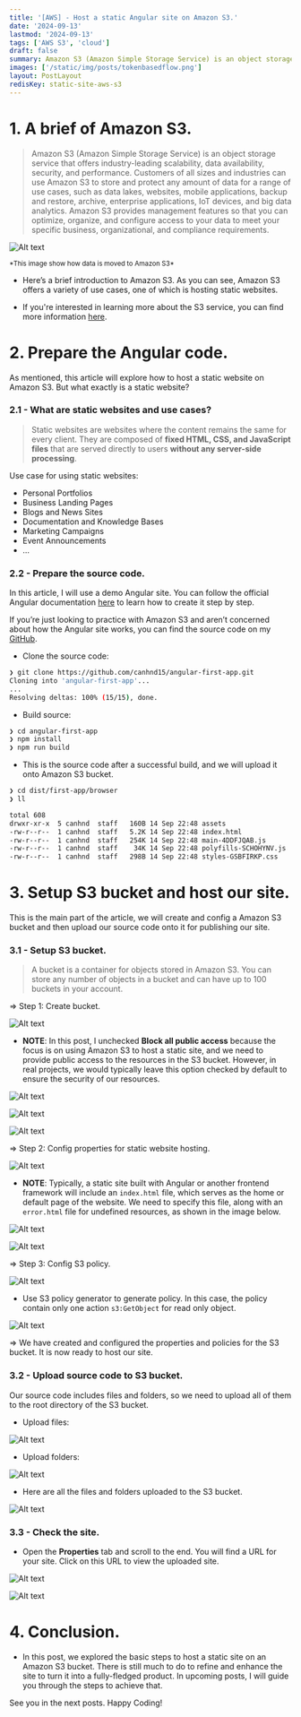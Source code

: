 ```yaml
---
title: '[AWS] - Host a static Angular site on Amazon S3.'
date: '2024-09-13'
lastmod: '2024-09-13'
tags: ['AWS S3', 'cloud']
draft: false
summary: Amazon S3 (Amazon Simple Storage Service) is an object storage service and most commonly used for storing and protecting any amount of data. We can use Amazon S3 for various type of purposes and in this post I will share with you guys basic steps to host a static Angular site on Amazon S3.
images: ['/static/img/posts/tokenbasedflow.png']
layout: PostLayout
redisKey: static-site-aws-s3
---
```


<TOCInline toc={props.toc} asDisclosure toHeading={3} />

# 1. A brief of Amazon S3.

> Amazon S3 (Amazon Simple Storage Service) is an object storage service that offers industry-leading scalability, data availability, security, and performance. Customers of all sizes and industries can use Amazon S3 to store and protect any amount of data for a range of use cases, such as data lakes, websites, mobile applications, backup and restore, archive, enterprise applications, IoT devices, and big data analytics. Amazon S3 provides management features so that you can optimize, organize, and configure access to your data to meet your specific business, organizational, and compliance requirements.

<div style={{ textAlign: 'center' }}>
  <img
    src="/static/img/posts/awss3/image1.png"
    alt="Alt text"
    title="image"
    style={{ marginBottom: '4px' }}
  />
  <p style={{ marginTop: '0' }}>
    <small>*This image show how data is moved to Amazon S3*</small>
  </p>
</div>

- Here’s a brief introduction to Amazon S3. As you can see, Amazon S3 offers a variety of use cases, one of which is hosting static websites.

- If you're interested in learning more about the S3 service, you can find more information [here](https://docs.aws.amazon.com/s3/).

# 2. Prepare the Angular code.

As mentioned, this article will explore how to host a static website on Amazon S3. But what exactly is a static website?

### 2.1 - What are static websites and use cases?

> Static websites are websites where the content remains the same for every client. They are composed of **fixed HTML, CSS, and JavaScript files** that are served directly to users **without any server-side processing**.

Use case for using static websites:

- Personal Portfolios
- Business Landing Pages
- Blogs and News Sites
- Documentation and Knowledge Bases
- Marketing Campaigns
- Event Announcements
- ...

### 2.2 - Prepare the source code.

In this article, I will use a demo Angular site. You can follow the official Angular documentation [here](https://angular.dev/tutorials/first-app) to learn how to create it step by step.

If you’re just looking to practice with Amazon S3 and aren’t concerned about how the Angular site works, you can find the source code on my [GitHub](https://github.com/canhnd15/angular-first-app).

- Clone the source code:

```sh
❯ git clone https://github.com/canhnd15/angular-first-app.git
Cloning into 'angular-first-app'...
...
Resolving deltas: 100% (15/15), done.
```

- Build source:

```sh
❯ cd angular-first-app
❯ npm install
❯ npm run build
```

- This is the source code after a successful build, and we will upload it onto Amazon S3 bucket.

```sh
❯ cd dist/first-app/browser
❯ ll

total 608
drwxr-xr-x  5 canhnd  staff   160B 14 Sep 22:48 assets
-rw-r--r--  1 canhnd  staff   5.2K 14 Sep 22:48 index.html
-rw-r--r--  1 canhnd  staff   254K 14 Sep 22:48 main-4DDFJQAB.js
-rw-r--r--  1 canhnd  staff    34K 14 Sep 22:48 polyfills-SCHOHYNV.js
-rw-r--r--  1 canhnd  staff   298B 14 Sep 22:48 styles-GSBFIRKP.css
```

# 3. Setup S3 bucket and host our site.

This is the main part of the article, we will create and config a Amazon S3 bucket and then upload our source code onto it for publishing our site.

### 3.1 - Setup S3 bucket.

> A bucket is a container for objects stored in Amazon S3. You can store any number of objects in a bucket and can have up to 100 buckets in your account.

=> Step 1: Create bucket.

![Alt text](/static/img/posts/awss3/image2.png 'image')

- **NOTE**: In this post, I unchecked **Block all public access** because the focus is on using Amazon S3 to host a static site, and we need to provide public access to the resources in the S3 bucket. However, in real projects, we would typically leave this option checked by default to ensure the security of our resources.

![Alt text](/static/img/posts/awss3/image3.png 'image')

![Alt text](/static/img/posts/awss3/image4.png 'image')

![Alt text](/static/img/posts/awss3/image5.png 'image')

=> Step 2: Config properties for static website hosting.

![Alt text](/static/img/posts/awss3/image6.png 'image')

- **NOTE**: Typically, a static site built with Angular or another frontend framework will include an `index.html` file, which serves as the home or default page of the website. We need to specify this file, along with an `error.html` file for undefined resources, as shown in the image below.

![Alt text](/static/img/posts/awss3/image7.png 'image')

![Alt text](/static/img/posts/awss3/image8.png 'image')

=> Step 3: Config S3 policy.

![Alt text](/static/img/posts/awss3/image9.png 'image')

- Use S3 policy generator to generate policy. In this case, the policy contain only one action `s3:GetObject` for read only object.

![Alt text](/static/img/posts/awss3/image10.png 'image')

=> We have created and configured the properties and policies for the S3 bucket. It is now ready to host our site.

### 3.2 - Upload source code to S3 bucket.

Our source code includes files and folders, so we need to upload all of them to the root directory of the S3 bucket.

- Upload files:

![Alt text](/static/img/posts/awss3/image11.png 'image')

- Upload folders:

![Alt text](/static/img/posts/awss3/image12.png 'image')

- Here are all the files and folders uploaded to the S3 bucket.

![Alt text](/static/img/posts/awss3/image13.png 'image')

### 3.3 - Check the site.

- Open the **Properties** tab and scroll to the end. You will find a URL for your site. Click on this URL to view the uploaded site.

![Alt text](/static/img/posts/awss3/image14.png 'image')

![Alt text](/static/img/posts/awss3/image15.png 'image')

# 4. Conclusion.

- In this post, we explored the basic steps to host a static site on an Amazon S3 bucket. There is still much to do to refine and enhance the site to turn it into a fully-fledged product. In upcoming posts, I will guide you through the steps to achieve that.

See you in the next posts. Happy Coding!
